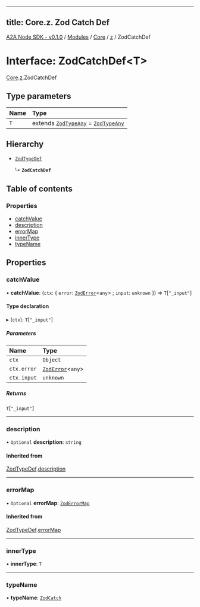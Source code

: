 
---
title: Core.z. Zod Catch Def
---

[A2A Node SDK - v0.1.0](/api-reference/README) / [Modules](/api-reference/modules) / [Core](/api-reference/modules/Core) / [z](/api-reference/modules/Core.z) / ZodCatchDef

# Interface: ZodCatchDef\<T\>

[Core](/api-reference/modules/Core).[z](/api-reference/modules/Core.z).ZodCatchDef

## Type parameters

| Name | Type |
| :------ | :------ |
| `T` | extends [`ZodTypeAny`](../modules/Core.z.md#zodtypeany) = [`ZodTypeAny`](../modules/Core.z.md#zodtypeany) |

## Hierarchy

- [`ZodTypeDef`](Core.z.ZodTypeDef)

  ↳ **`ZodCatchDef`**

## Table of contents

### Properties

- [catchValue](Core.z.ZodCatchDef.md#catchvalue)
- [description](Core.z.ZodCatchDef.md#description)
- [errorMap](Core.z.ZodCatchDef.md#errormap)
- [innerType](Core.z.ZodCatchDef.md#innertype)
- [typeName](Core.z.ZodCatchDef.md#typename)

## Properties

### catchValue

• **catchValue**: (`ctx`: \{ `error`: [`ZodError`](/api-reference/classes/Core.z.ZodError)\<`any`\> ; `input`: `unknown`  }) => `T`[``"_input"``]

#### Type declaration

▸ (`ctx`): `T`[``"_input"``]

##### Parameters

| Name | Type |
| :------ | :------ |
| `ctx` | `Object` |
| `ctx.error` | [`ZodError`](/api-reference/classes/Core.z.ZodError)\<`any`\> |
| `ctx.input` | `unknown` |

##### Returns

`T`[``"_input"``]

___

### description

• `Optional` **description**: `string`

#### Inherited from

[ZodTypeDef](Core.z.ZodTypeDef).[description](Core.z.ZodTypeDef.md#description)

___

### errorMap

• `Optional` **errorMap**: [`ZodErrorMap`](../modules/Core.z.md#zoderrormap)

#### Inherited from

[ZodTypeDef](Core.z.ZodTypeDef).[errorMap](Core.z.ZodTypeDef.md#errormap)

___

### innerType

• **innerType**: `T`

___

### typeName

• **typeName**: [`ZodCatch`](../enums/Core.z.ZodFirstPartyTypeKind.md#zodcatch)
